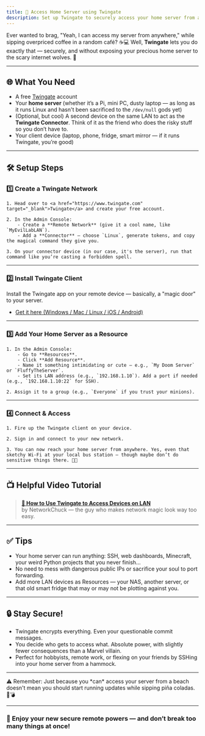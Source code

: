 ```yaml
---
title: 🔐 Access Home Server using Twingate
description: Set up Twingate to securely access your home server from anywhere — no port forwarding, no tears (well, mostly).
---
```




Ever wanted to brag, "Yeah, I can access my server from anywhere," while sipping overpriced coffee in a random café? ☕💻
Well, **Twingate** lets you do exactly that — securely, and without exposing your precious home server to the scary internet wolves. 🐺

---

## 🌐 What You Need

- A free <a href="https://www.twingate.com" target="_blank">Twingate</a> account
- Your **home server** (whether it’s a Pi, mini PC, dusty laptop — as long as it runs Linux and hasn't been sacrificed to the `/dev/null` gods yet)
- (Optional, but cool) A second device on the same LAN to act as the **Twingate Connector**. Think of it as the friend who does the risky stuff so you don’t have to.
- Your client device (laptop, phone, fridge, smart mirror — if it runs Twingate, you’re good)

---

## 🛠️ Setup Steps

### 1️⃣ Create a Twingate Network

<Steps>

    1. Head over to <a href="https://www.twingate.com" target="_blank">Twingate</a> and create your free account.

    2. In the Admin Console:
        - Create a **Remote Network** (give it a cool name, like `MyEvilLabLAN`).
        - Add a **Connector** — choose `Linux`, generate tokens, and copy the magical command they give you.

    3. On your connector device (in our case, it's the server), run that command like you’re casting a forbidden spell.

</Steps>

---

### 2️⃣ Install Twingate Client

Install the Twingate app on your remote device — basically, a "magic door" to your server.

- <a href="https://www.twingate.com/download/" target="_blank">Get it here (Windows / Mac / Linux / iOS / Android)</a>

---

### 3️⃣ Add Your Home Server as a Resource

<Steps>

    1. In the Admin Console:
        - Go to **Resources**.
        - Click **Add Resource**.
        - Name it something intimidating or cute — e.g., `My Doom Server` or `FluffyTheServer`.
        - Set its LAN address (e.g., `192.168.1.10`). Add a port if needed (e.g., `192.168.1.10:22` for SSH).

    2. Assign it to a group (e.g., `Everyone` if you trust your minions).

</Steps>

---

### 4️⃣ Connect & Access

<Steps>

    1. Fire up the Twingate client on your device.

    2. Sign in and connect to your new network.

    3. You can now reach your home server from anywhere. Yes, even that sketchy Wi-Fi at your local bus station — though maybe don’t do sensitive things there. 🚌💀

</Steps>

---

## 📺 Helpful Video Tutorial

> **<a href="https://youtu.be/IYmXPF3XUwo?si=piE4B6no53dLMFjn" target="_blank">🔗 How to Use Twingate to Access Devices on LAN</a>**
> <br/>by NetworkChuck — the guy who makes network magic look way too easy.

---

## ✅ Tips

- Your home server can run anything: SSH, web dashboards, Minecraft, your weird Python projects that you never finish...
- No need to mess with dangerous public IPs or sacrifice your soul to port forwarding.
- Add more LAN devices as Resources — your NAS, another server, or that old smart fridge that may or may not be plotting against you.

---

## 🔒 Stay Secure!

- Twingate encrypts everything. Even your questionable commit messages.
- You decide who gets to access what. Absolute power, with slightly fewer consequences than a Marvel villain.
- Perfect for hobbyists, remote work, or flexing on your friends by SSHing into your home server from a hammock.

---

<Aside type="caution">
    ⚠️ Remember: Just because you *can* access your server from a beach doesn't mean you should start running updates while sipping piña coladas. 🍹💣
</Aside>

---

### 🥳 Enjoy your new secure remote powers — and don’t break too many things at once!

